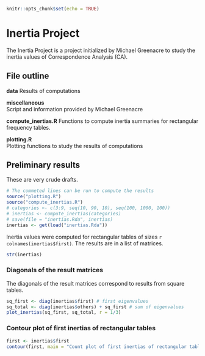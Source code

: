 

```r
knitr::opts_chunk$set(echo = TRUE)
```

# Inertia Project  

The Inertia Project is a project initialized by Michael Greenacre to study the inertia values of Correspondence Analysis (CA).

## File outline

**data**
Results of computations

**miscellaneous**  
Script and information provided by Michael Greenacre

**compute_inertias.R** 
Functions to compute inertia summaries for rectangular frequency tables.

**plotting.R**  
Plotting functions to study the results of computations

## Preliminary results  

These are very crude drafts.  

```r
# The commeted lines can be run to compute the results
source("plotting.R")
source("compute_inertias.R")
# categories <- c(3:9, seq(10, 90, 10), seq(100, 1000, 100))
# inertias <- compute_inertias(categories)
# save(file = "inertias.Rda", inertias)
inertias <- get(load("inertias.Rda"))
```

Inertia values were computed for rectangular tables of sizes `r colnames(inertias$first)`.
The results are in a list of matrices.

```r
str(inertias)
```

### Diagonals of the result matrices

The diagonals of the result matrices correspond to results from square tables.

```r
sq_first <- diag(inertias$first) # first eigenvalues
sq_total <- diag(inertias$others) + sq_first # sum of eigenvalues
plot_inertias(sq_first, sq_total, r = 1/3)
```

### Contour plot of first inertias of rectangular tables

```r
first <- inertias$first
contour(first, main = "Count plot of first inertias of rectangular tables", sub = paste(colnames(first), collapse = " "))
```

